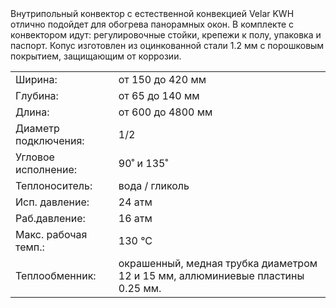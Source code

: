 <span class="leading-6">
Внутрипольный конвектор с естественной конвекцией Velar KWH отлично подойдет для обогрева панорамных окон. В комплекте с конвектором идут: регулировочные стойки, крепежи к полу, упаковка и паспорт. Копус изготовлен из оцинкованной стали 1.2 мм с порошковым покрытием, защищающим от коррозии. 
</span>

<table class="text-xs w-full">
  <tr class="hover:bg-neutral-100">
    <td class="py-1 px-1">Ширина:</td>
    <td class="py-1">от 150 до 420 мм</td>
  </tr>
  <tr class="hover:bg-neutral-100">
    <td class="py-1 px-1">Глубина:</td>
    <td class="py-1">от 65 до 140 мм</td>
  </tr>
  <tr class="hover:bg-neutral-100">
    <td class="py-1 px-1">Длина:</td>
    <td class="py-1">от 600 до 4800 мм</td>
  </tr>
  <tr class="hover:bg-neutral-100">
    <td class="py-1 px-1 w-44">Диаметр подключения:</td>
    <td class="py-1">1/2</td>
  </tr>
  <tr class="hover:bg-neutral-100">
    <td class="py-1 px-1">Угловое исполнение:</td>
    <td class="py-1">90˚ и 135˚</td>
  </tr>
  <tr class="hover:bg-neutral-100">
    <td class="py-1 px-1">Теплоноситель:</td>
    <td class="py-1">вода / гликоль</td>
  </tr>
  <tr class="hover:bg-neutral-100">
    <td class="py-1 px-1">Исп. давление:</td>
    <td class="py-1">24 атм</td>
  </tr>
  <tr class="hover:bg-neutral-100">
    <td class="py-1 px-1">Раб.давление:</td>
    <td class="py-1">16 атм</td>
  </tr>
  <tr class="hover:bg-neutral-100">
    <td class="py-1 px-1">Макс. рабочая темп.:</td>
    <td class="py-1">130 °C</td>
  </tr>
  <tr class="hover:bg-neutral-100 align-top">
    <td class="py-1 px-1">Теплообменник:</td>
    <td class="py-1">окрашенный, медная трубка диаметром 12 и 15 мм, аллюминиевые пластины 0.25 мм.</td>
  </tr>
</table>



